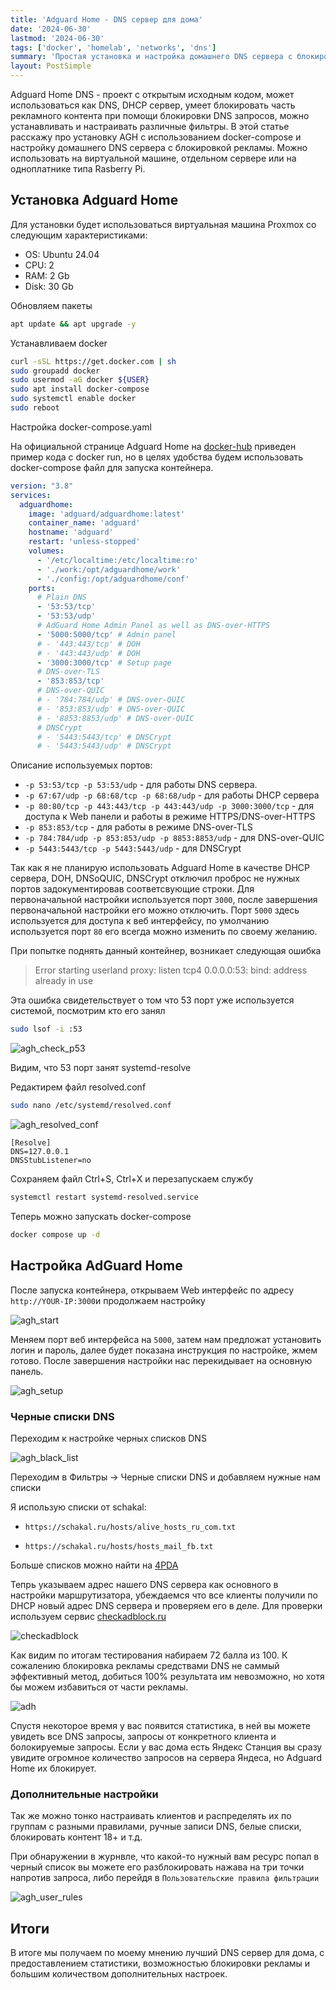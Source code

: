 ```yaml
---
title: 'Adguard Home - DNS сервер для дома'
date: '2024-06-30'
lastmod: '2024-06-30'
tags: ['docker', 'homelab', 'networks', 'dns']
summary: 'Простая установка и настройка домашнего DNS сервера с блокировкой рекламы'
layout: PostSimple
---
```


Adguard Home DNS - проект с открытым исходным кодом, может использоваться как DNS, DHCP сервер, умеет блокировать часть рекламного контента при помощи блокировки DNS запросов, можно устанавливать и настраивать различные фильтры. В этой статье расскажу про установку AGH с использованием docker-compose и настройку домашнего DNS сервера с блокировкой рекламы. Можно использовать на виртуальной машине, отдельном сервере или на одноплатнике типа Rasberry Pi.

## Установка Adguard Home

Для установки будет использоваться виртуальная машина Proxmox со следующим характеристиками:

- OS: Ubuntu 24.04
- CPU: 2
- RAM: 2 Gb
- Disk: 30 Gb

Обновляем пакеты

```bash
apt update && apt upgrade -y
```

Устанавливаем docker

```bash
curl -sSL https://get.docker.com | sh
sudo groupadd docker
sudo usermod -aG docker ${USER}
sudo apt install docker-compose
sudo systemctl enable docker
sudo reboot
```

Настройка docker-compose.yaml

На официальной странице Adguard Home на [docker-hub](https://hub.docker.com/r/adguard/adguardhome) приведен пример кода с docker run, но в целях удобства будем использовать docker-compose файл для запуска контейнера. 

```yaml:docker-compose.yml
version: "3.8"
services:
  adguardhome:
    image: 'adguard/adguardhome:latest'
    container_name: 'adguard'
    hostname: 'adguard'
    restart: 'unless-stopped'
    volumes:
      - '/etc/localtime:/etc/localtime:ro'
      - './work:/opt/adguardhome/work'
      - './config:/opt/adguardhome/conf'
    ports:
      # Plain DNS
      - '53:53/tcp'
      - '53:53/udp'
      # AdGuard Home Admin Panel as well as DNS-over-HTTPS
      - '5000:5000/tcp' # Admin panel
      # - '443:443/tcp' # DOH
      # - '443:443/udp' # DOH
      - '3000:3000/tcp' # Setup page
      # DNS-over-TLS
      - '853:853/tcp'
      # DNS-over-QUIC
      # - '784:784/udp' # DNS-over-QUIC
      # - '853:853/udp' # DNS-over-QUIC
      # - '8853:8853/udp' # DNS-over-QUIC
      # DNSCrypt
      # - '5443:5443/tcp' # DNSCrypt
      # - '5443:5443/udp' # DNSCrypt
```

Описание используемых портов:

- `-p 53:53/tcp -p 53:53/udp` - для работы DNS сервера.
- `-p 67:67/udp -p 68:68/tcp -p 68:68/udp` - для работы DHCP сервера
- `-p 80:80/tcp -p 443:443/tcp -p 443:443/udp -p 3000:3000/tcp` - для доступа к Web панели и работы в режиме HTTPS/DNS-over-HTTPS
- `-p 853:853/tcp` - для работы в режиме DNS-over-TLS
- `-p 784:784/udp -p 853:853/udp -p 8853:8853/udp` - для DNS-over-QUIC
- `-p 5443:5443/tcp -p 5443:5443/udp` - для DNSCrypt

Так как я не планирую использовать Adguard Home в качестве DHCP сервера, DOH, DNSoQUIC, DNSCrypt отключил проброс не нужных портов задокументировав соответсвующие строки. Для первоначальной настройки используется порт `3000`, после завершения первоначальной настройки его можно отключить. Порт `5000` здесь используется для доступа к веб интерфейсу, по умолчанию используется порт `80` его всегда можно изменить по своему желанию.

При попытке поднять данный контейнер, возникает следующая ошибка

> Error starting userland proxy: listen tcp4 0.0.0.0:53: bind: address already in use

Эта ошибка свидетельствует о том что 53 порт уже используется системой, посмотрим кто его занял

```bash
sudo lsof -i :53
```
![agh_check_p53](/static/images/blog/agh/agh_check_p53.png)

Видим, что 53 порт занят systemd-resolve

Редактирем файл resolved.conf

```bash
sudo nano /etc/systemd/resolved.conf
```

![agh_resolved_conf](/static/images/blog/agh/agh_resolved_conf.png)

```
[Resolve]
DNS=127.0.0.1
DNSStubListener=no
```

Сохраняем файл Ctrl+S, Ctrl+X и перезапускаем службу

```bash
systemctl restart systemd-resolved.service
```

Теперь можно запускать docker-compose

```bash
docker compose up -d
```

## Настройка AdGuard Home

После запуска контейнера, открываем Web интерфейс по адресу `http://YOUR-IP:3000`и продолжаем настройку

![agh_start](/static/images/blog/agh/agh_start.png)

Меняем порт веб интерфейса на `5000`, затем нам предложат установить логин и пароль, далее будет показана инструкция по настройке, жмем готово. После завершения настройки нас перекидывает на основную панель.

![agh_setup](/static/images/blog/agh/agh_setup.png)

### Черные списки DNS

Переходим к настройке черных списков DNS

![agh_black_list](/static/images/blog/agh/agh_black_list.png)

Переходим в Фильтры -> Черные списки DNS и добавляем нужные нам списки

Я использую списки от schakal:

- `https://schakal.ru/hosts/alive_hosts_ru_com.txt`

- `https://schakal.ru/hosts/hosts_mail_fb.txt`


Больше списков можно найти на [4PDA](https://4pda.to/forum/index.php?showtopic=275091&st=8000#entry89665467)

Тепрь указываем адрес нашего DNS сервера как основного в настройки маршрутизатора, убеждаемся что все клиенты получили по DHCP новый адрес DNS сервера и проверяем его в деле. Для проверки используем сервис [checkadblock.ru](https://checkadblock.ru)

![checkadblock](/static/images/blog/agh/checkadblock.png)

Как видим по итогам тестирования набираем 72 балла из 100. К сожалению блокировка рекламы средствами DNS не саммый эффективный метод, добиться 100% результата им невозможно, но хотя бы можем избавиться от части рекламы.

![adh](/static/images/blog/agh/agh.png)

Спустя некоторое время у вас появится статистика, в ней вы можете увидеть все DNS запросы, запросы от конкретного клиента и болокируемые запросы. Если у вас дома есть Яндекс Станция вы сразу увидите огромное количество запросов на сервера Яндеса, но Adguard Home их блокирует.

### Дополнительные настройки

Так же можно тонко настраивать клиентов и распределять их по группам с разными правилами, ручные записи DNS, белые списки, блокировать контент 18+ и т.д.

При обнаружении в журнвле, что какой-то нужный вам ресурс попал в черный список вы можете его разблокировать нажава на три точки напротив запроса, либо перейдя в `Пользовательские правила фильтрации`

![agh_user_rules](/static/images/blog/agh/agh_user_rules.png)

## Итоги

В итоге мы получаем по моему мнению лучший DNS сервер для дома, с предоставлением статистики, возможностью блокировки рекламы и большим количеством дополнительных настроек.